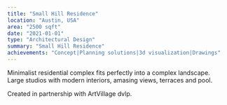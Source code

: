 ```yaml
---
title: "Small Hill Residence"
location: "Austin, USA"
area: "2500 sqft"
date: "2021-01-01"
type: "Architectural Design"
summary: "Small Hill Residence"
achievements: "Concept|Planning solutions|3d visualization|Drawings"
---
```


Minimalist residential complex fits perfectly into a complex landscape. 
Large studios with modern interiors, amasing views, terraces and pool.

Created in partnership with ArtVillage dvlp.
